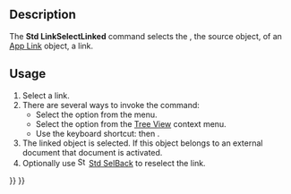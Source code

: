 <languages/>
<translate>

<!--T:1-->
{{Docnav
|[[Std_DockOverlayToggleBottom|DockOverlayToggleBottom]]
|[[Std_LinkSelectLinkedFinal|LinkSelectLinkedFinal]]
|[[Std_View_Menu|Std View Menu]]
|IconL=Std_DockOverlayToggleBottom.svg
|IconR=Std_LinkSelectLinkedFinal.svg
|IconC=Freecad.svg
}}

<!--T:2-->
{{GuiCommand
|Name=Std LinkSelectLinked
|MenuLocation=View → Link Navigation → Go to Linked Object
|Workbenches=All
|Shortcut={{KEY|S}} {{KEY|G}}
|Version=0.19
|SeeAlso=[[Std_LinkSelectLinkedFinal|Std LinkSelectLinkedFinal]], [[Std_LinkSelectAllLinks|Std LinkSelectAllLinks]]
}}

== Description == <!--T:3-->

<!--T:4-->
The '''Std LinkSelectLinked''' command selects the {{PropertyData|Linked Object}}, the source object, of an [[App_Link|App Link]] object, a link.

== Usage == <!--T:5-->

<!--T:6-->
# Select a link.
# There are several ways to invoke the command:
#* Select the {{MenuCommand|View → Link Navigation → [[Image:Std_LinkSelectLinked.svg|16px]] Go to Linked Object}} option from the menu.
#* Select the {{MenuCommand|Link actions → [[Image:Std_LinkSelectLinked.svg|16px]] Go to Linked Object}} option from the [[Tree_View|Tree View]] context menu.
#* Use the keyboard shortcut: {{KEY|S}} then {{KEY|G}}.
# The linked object is selected. If this object belongs to an external document that document is activated.
# Optionally use [[Image:Std_SelBack.svg|16px]] [[Std_SelBack|Std SelBack]] to reselect the link.


<!--T:7-->
{{Docnav
|[[Std_DockOverlayToggleBottom|DockOverlayToggleBottom]]
|[[Std_LinkSelectLinkedFinal|LinkSelectLinkedFinal]]
|[[Std_View_Menu|Std View Menu]]
|IconL=Std_DockOverlayToggleBottom.svg
|IconR=Std_LinkSelectLinkedFinal.svg
|IconC=Freecad.svg
}}

</translate>
{{Std_Base_navi{{#translation:}}}}
{{Userdocnavi{{#translation:}}}}